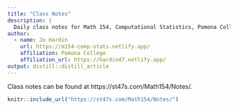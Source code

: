 ```yaml
---
title: "Class Notes"
description: |
  Daily class notes for Math 154, Computational Statistics, Pomona College
author:
  - name: Jo Hardin 
    url: https://m154-comp-stats.netlify.app/
    affiliation: Pomona College
    affiliation_url: https://hardin47.netlify.app/
output: distill::distill_article
---
```


Class notes can be found at https://st47s.com/Math154/Notes/.

```r
knitr::include_url("https://st47s.com/Math154/Notes/")
```



